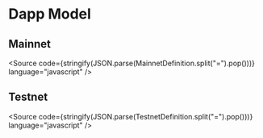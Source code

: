 
<Meta title="Dapp" />

# Dapp Model

## Mainnet

<Source
  code={stringify(JSON.parse(MainnetDefinition.split("=").pop()))}
  language="javascript"
/>

## Testnet

<Source
  code={stringify(JSON.parse(TestnetDefinition.split("=").pop()))}
  language="javascript"
/>
